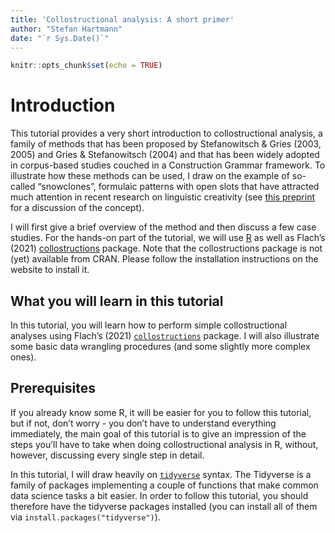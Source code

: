 ```yaml
---
title: 'Collostructional analysis: A short primer'
author: "Stefan Hartmann"
date: "`r Sys.Date()`"
---
```


```r
knitr::opts_chunk$set(echo = TRUE)
```


# Introduction

This tutorial provides a very short introduction to collostructional analysis, a family of methods that has been proposed by Stefanowitsch & Gries (2003, 2005) and Gries & Stefanowitsch (2004) and that has been widely adopted in corpus-based studies couched in a Construction Grammar framework. To illustrate how these methods can be used, I draw on the example of so-called "snowclones", formulaic patterns with open slots that have attracted much attention in recent research on linguistic creativity (see [this preprint](https://psyarxiv.com/y6a8g) for a discussion of the concept).

I will first give a brief overview of the method and then discuss a few case studies. For the hands-on part of the tutorial, we will use  [R](https://r-project.org) as well as Flach's (2021) [collostructions](https://sfla.ch/collostructions/) package. Note that the collostructions package is not (yet) available from CRAN. Please follow the installation instructions on the website to install it.



## What you will learn in this tutorial

In this tutorial, you will learn how to perform simple collostructional analyses using Flach's (2021) [`collostructions`](https://sfla.ch/collostructions/) package. I will also illustrate some basic data wrangling procedures (and some slightly more complex ones). 


## Prerequisites

If you already know some R, it will be easier for you to follow this tutorial, but if not, don't worry - you don't have to understand everything immediately, the main goal of this tutorial is to give an impression of the steps you'll have to take when doing collostructional analysis in R, without, however, discussing every single step in detail. 

In this tutorial, I will draw heavily on [`tidyverse`](https://www.tidyverse.org/) syntax. The Tidyverse is a family of packages implementing a couple of functions that make common data science tasks a bit easier. In order to follow this tutorial, you should therefore have the tidyverse packages installed (you can install all of them via `install.packages("tidyverse")`).
